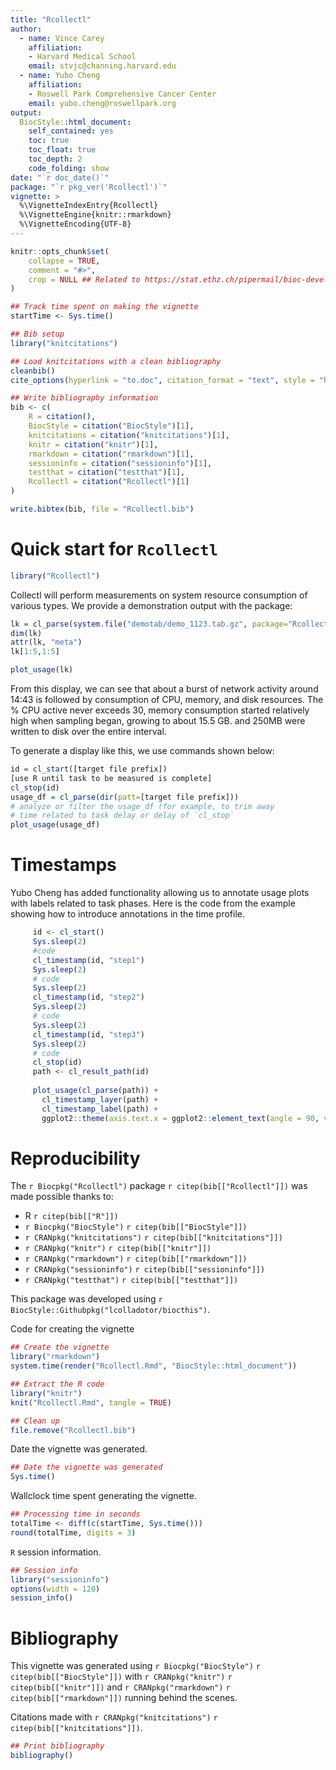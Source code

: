 ```yaml
---
title: "Rcollectl"
author: 
  - name: Vince Carey
    affiliation:
    - Harvard Medical School
    email: stvjc@channing.harvard.edu
  - name: Yubo Cheng
    affiliation:
    - Roswell Park Comprehensive Cancer Center
    email: yubo.cheng@roswellpark.org
output: 
  BiocStyle::html_document:
    self_contained: yes
    toc: true
    toc_float: true
    toc_depth: 2
    code_folding: show
date: "`r doc_date()`"
package: "`r pkg_ver('Rcollectl')`"
vignette: >
  %\VignetteIndexEntry{Rcollectl}
  %\VignetteEngine{knitr::rmarkdown}
  %\VignetteEncoding{UTF-8}  
---
```


```r
knitr::opts_chunk$set(
    collapse = TRUE,
    comment = "#>",
    crop = NULL ## Related to https://stat.ethz.ch/pipermail/bioc-devel/2020-April/016656.html
)
```


```r
## Track time spent on making the vignette
startTime <- Sys.time()

## Bib setup
library("knitcitations")

## Load knitcitations with a clean bibliography
cleanbib()
cite_options(hyperlink = "to.doc", citation_format = "text", style = "html")

## Write bibliography information
bib <- c(
    R = citation(),
    BiocStyle = citation("BiocStyle")[1],
    knitcitations = citation("knitcitations")[1],
    knitr = citation("knitr")[1],
    rmarkdown = citation("rmarkdown")[1],
    sessioninfo = citation("sessioninfo")[1],
    testthat = citation("testthat")[1],
    Rcollectl = citation("Rcollectl")[1]
)

write.bibtex(bib, file = "Rcollectl.bib")
```

# Quick start for `Rcollectl`

```r
library("Rcollectl")
```
Collectl will perform measurements on system resource 
consumption of various types.  We provide a demonstration
output with the package:

```r
lk = cl_parse(system.file("demotab/demo_1123.tab.gz", package="Rcollectl"))
dim(lk)
attr(lk, "meta")
lk[1:5,1:5]
```


```r
plot_usage(lk)
```

From this display, we can see that about a burst of network activity
around 14:43 is followed by consumption of CPU, memory, and disk resources.
The % CPU active never exceeds 30, memory consumption started relatively
high when sampling began, growing to about 15.5 GB. and 250MB were written
to disk over the entire interval.

To generate a display like this, we use commands shown below:

```r
id = cl_start([target file prefix])
[use R until task to be measured is complete]
cl_stop(id)
usage_df = cl_parse(dir(patt=[target file prefix]))
# analyze or filter the usage_df (for example, to trim away
# time related to task delay or delay of `cl_stop`
plot_usage(usage_df)
```

# Timestamps

Yubo Cheng has added functionality allowing us to annotate
usage plots with labels related to task phases.  Here is
the code from the example showing how to introduce annotations
in the time profile.

```r
     id <- cl_start()
     Sys.sleep(2)
     #code
     cl_timestamp(id, "step1")
     Sys.sleep(2)
     # code
     Sys.sleep(2)
     cl_timestamp(id, "step2")
     Sys.sleep(2)
     # code
     Sys.sleep(2)
     cl_timestamp(id, "step3")
     Sys.sleep(2)
     # code
     cl_stop(id)
     path <- cl_result_path(id)
     
     plot_usage(cl_parse(path)) +
       cl_timestamp_layer(path) +
       cl_timestamp_label(path) +
       ggplot2::theme(axis.text.x = ggplot2::element_text(angle = 90, vjust = 0.5, hjust=1))
```


# Reproducibility

The `r Biocpkg("Rcollectl")` package `r citep(bib[["Rcollectl"]])` was made possible thanks to:

* R `r citep(bib[["R"]])`
* `r Biocpkg("BiocStyle")` `r citep(bib[["BiocStyle"]])`
* `r CRANpkg("knitcitations")` `r citep(bib[["knitcitations"]])`
* `r CRANpkg("knitr")` `r citep(bib[["knitr"]])`
* `r CRANpkg("rmarkdown")` `r citep(bib[["rmarkdown"]])`
* `r CRANpkg("sessioninfo")` `r citep(bib[["sessioninfo"]])`
* `r CRANpkg("testthat")` `r citep(bib[["testthat"]])`

This package was developed using `r BiocStyle::Githubpkg("lcolladotor/biocthis")`.


Code for creating the vignette

```r
## Create the vignette
library("rmarkdown")
system.time(render("Rcollectl.Rmd", "BiocStyle::html_document"))

## Extract the R code
library("knitr")
knit("Rcollectl.Rmd", tangle = TRUE)
```

```r
## Clean up
file.remove("Rcollectl.bib")
```

Date the vignette was generated.

```r
## Date the vignette was generated
Sys.time()
```

Wallclock time spent generating the vignette.

```r
## Processing time in seconds
totalTime <- diff(c(startTime, Sys.time()))
round(totalTime, digits = 3)
```

`R` session information.

```r
## Session info
library("sessioninfo")
options(width = 120)
session_info()
```



# Bibliography

This vignette was generated using `r Biocpkg("BiocStyle")` `r citep(bib[["BiocStyle"]])`
with `r CRANpkg("knitr")` `r citep(bib[["knitr"]])` and `r CRANpkg("rmarkdown")` `r citep(bib[["rmarkdown"]])` running behind the scenes.

Citations made with `r CRANpkg("knitcitations")` `r citep(bib[["knitcitations"]])`.

```r
## Print bibliography
bibliography()
```
